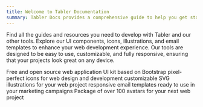 ```yaml
---
title: Welcome to Tabler Documentation
summary: Tabler Docs provides a comprehensive guide to help you get started with the Tabler ecosystem, including its UI components, plugins, and icons. Explore detailed documentation to understand and leverage the full potential of Tabler in your projects.
---
```


<ResponsiveImage src="/docs/tabler.png" src-dark="/docs/tabler-dark.png" alt="Tabler" width="816" height="620" className="mb-4" />

Find all the guides and resources you need to develop with Tabler and our other tools. Explore our UI components, icons, illustrations, and email templates to enhance your web development experience. Our tools are designed to be easy to use, customizable, and fully responsive, ensuring that your projects look great on any device.

<Cards>
   <Card title="UI Components" href="/docs/ui" icon="paint">Free and open source web application UI kit based on Bootstrap</Card>
   <Card title="Icons" href="/docs/icons" icon="ghost"><IconsCount /> pixel-perfect icons for web design and development</Card>
   <Card title="Illustrations" icon="brand-figma" disabled badge="Comming soon"><IllustrationsCount /> customizable SVG illustrations for your web project</Card>
   <Card title="Email Templates" icon="mail" disabled badge="Comming soon"><EmailsCount /> responsive email templates ready to use in your marketing campaigns</Card>
   <Card title="Avatars" icon="user-circle" disabled badge="Comming soon">Package of over 100 avatars for your next web project</Card>
</Cards>
